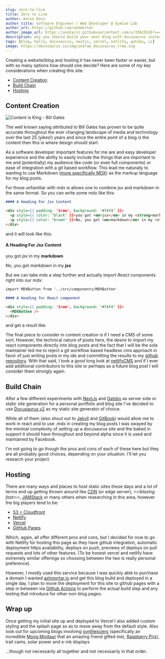 ```yaml
---
slug: zero-to-live
title: Zero to Live
author: Aaron Ross
author_title: Software Engineer / Web Developer @ EyeCue Lab
author_url: https://github.com/ashmortar
author_image_url: https://avatars1.githubusercontent.com/u/33615526?v=4
description: why you should build your next blog with docusaurus instead of gatsby or nextjs
tags: [blog, hello, docusaurus, nextjs, vercel, netlify, gatsby, ci]
image: https://docusaurus.io/img/undraw_docusaurus_tree.svg
---
```


Creating a website/blog and hosting it has never been faster or easier, but with so many options how should one decide? Here are some of my key considerations when creating this site:

<!--truncate-->

- [Content Creation](#content-creation)
- [Build Chain](#build-chain)
- [Hosting](#hosting)

## Content Creation

![Content is King - Bill Gates](../static/img/bill_gates.jpeg)

The well known saying attributed to Bill Gates has proven to be quite accurate throughout the ever changing landscape of media and technology over the last 25 (yikes!) years and since the entire point of a blog is the content then this is where design should start.

As a software developer important features for me are and easy developer experience and the ability to easily include the things that are important to me and (potentially) my audience like code (or even full components) or ease of integration with a git based workflow. This lead me naturally to wanting to use Markdown ([more specifically MDX](https://mdxjs.com/)) as the markup language for my blog posts.

For those unfamiliar with mdx is allows one to combine jsx and markdown in the same format. So you can write some mdx like this:

```md
#### A Heading For Jsx Content

<div style={{ padding: '2rem', background: '#f4f4' }}>
  <p style={{ color: 'black' }}>you got <em>jsx</em> in my <strong>markdown</strong></p>
  <p style={{ color: 'brown' }}>No, you got <em>markdown</em> in my <strong>jsx</strong></p>
</div>
```

and it will look like this:

#### A Heading For Jsx Content

<div style={{ padding: '2rem', background: '#f4f4' }}>
  <p style={{ color: 'black' }}>
    you got <em>jsx</em> in my <strong>markdown</strong>
  </p>
  <p style={{ color: 'brown' }}>
    No, you got <em>markdown</em> in my <strong>jsx</strong>
  </p>
</div>

But we can take mdx a step further and actually import _React_ components right into our mdx:

```md
import MDXButton from '../src/components/MDXButton'

#### A Heading for React component

<div style={{ padding: '2rem', background: '#f4f4' }}>
  <MDXButton />
</div>
```

and get a result like:


<div style={{ padding: '2rem', background: '#f4f4' }}>
  <MDXButton />
</div>

The final piece to consider in content creation is if I need a CMS of some sort. However, the technical nature of posts here, the desire to import my react components directly into blog posts and the fact that I will be the sole maintainer led me to reject a git workflow based headless cms approach in favor of just writing posts in my ide and committing the results to my [github repository](https://github.com/ashmortar/blog). With that said, I took a good long look at [netlifyCMS](https://www.netlifycms.org/) and if I ever add additional contributors to this site or perhaps as a future blog post I will consider them strongly again.

## Build Chain

After a few different experiments with [NextJs](https://nextjs.org/) and [Gatsby](https://www.gatsbyjs.com/) as server side or static site generation for a personal portfolio and blog site I've decided to use [Docusaurus v2](https://v2.docusaurus.io/) as my static site generator of choice.

While all of them (also shout out to [Jekyll](https://jekyllrb.com/) and [GitBook](https://www.gitbook.com/)) would allow me to work in react and to use .mdx in creating my blog posts I was swayed by the minimal complexity of setting up a docusaurus site and the baked in support it should have throughout and beyond alpha since it is used and maintained by Facebook.

I'm not going to go though the pros and cons of each of these here but they are all probably good choices, depending on your situation. I'll let you research your project.

## Hosting

There are many ways and places to host static sites these days and a lot of terms end up getting thrown around like [CDN](https://www.cloudflare.com/learning/cdn/what-is-a-cdn/) (or edge server), 🔥🔥<em>blazing fast</em>🔥🔥, [JAMStack](https://jamstack.org/) or many others when researching in this area, however the big players tend to be:

- [S3 + Cloudfront](https://aws.amazon.com/blogs/networking-and-content-delivery/amazon-s3-amazon-cloudfront-a-match-made-in-the-cloud/)
- [Netlify](https://www.netlify.com/)
- [Vercel](https://vercel.com)
- [GitHub Pages](https://pages.github.com/)

Which, again, all offer different pros and cons, but I decided for now to go with Netlify for hosting this page as they have github integration, automatic deployment https availability, deploys on push, previews of deploys on pull requests and lots of other features. (To be honest vercel and netlify have extremely similar offerings so choosing between the two is really personal preference).

However, I mostly used this service because I was quickly able to purchase a domain I wanted [ashmortar.io](https://ashmortar.io) and get this blog build and deployed in a single day. I plan to move the deployment for this site to github pages with a step in between via [Github Actions](https://github.com/features/actions) to perform the actual build step and any testing that introduce for other non-blog pages.

## Wrap up

Once getting my initial site up and deployed to Vercel I also added custom styling and the splash page so as to move away from the default style. Also look out for upcoming blogs involving [synthesizers](https://www.youtube.com/watch?v=P_9_ZDpazd4) (specifically an incredible [Moog Minitaur](https://www.moogmusic.com/products/minitaur) that an amazing friend gifted me), [Raspberry Pi(s)](https://www.raspberrypi.org/), trail cams, solar power and e-ink displays

...though not necessarily all together and not necessarily in that order.
